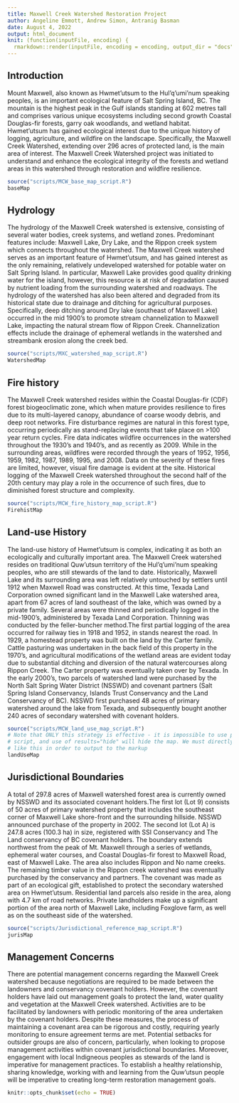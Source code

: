 ```yaml
---
title: Maxwell Creek Watershed Restoration Project
author: Angeline Emmott, Andrew Simon, Antranig Basman
date: August 4, 2022
output: html_document
knit: (function(inputFile, encoding) {
  rmarkdown::render(inputFile, encoding = encoding, output_dir = "docs") })
---
```

## Introduction

Mount Maxwell, also known as Hwmet’utsum to the Hul’q’umi’num speaking peoples, is an important ecological feature of Salt Spring Island, BC. The mountain is the highest peak in the Gulf islands standing at 602 metres tall and comprises various unique ecosystems including second growth Coastal Douglas-fir forests, garry oak woodlands, and wetland habitat. Hwmet’utsum has gained ecological interest due to the unique history of logging, agriculture, and wildfire on the landscape. Specifically, the Maxwell Creek Watershed, extending over 296 acres of protected land, is the main area of interest. The Maxwell Creek Watershed project was initiated to understand and enhance the ecological integrity of the forests and wetland areas in this watershed through restoration and wildfire resilience. 

```r
source("scripts/MCW_base_map_script.R")
baseMap
```


## Hydrology

The hydrology of the Maxwell Creek watershed is extensive, consisting of several water bodies, creek systems, and wetland zones. Predominant features include: Maxwell Lake, Dry Lake, and the Rippon creek system which connects throughout the watershed. The Maxwell Creek watershed serves as an important feature of Hwmet’utsum, and has gained interest as the only remaining, relatively undeveloped watershed for potable water on Salt Spring Island. In particular, Maxwell Lake provides good quality drinking water for the island, however, this resource is at risk of degradation caused by nutrient loading from the surrounding watershed and roadways. The hydrology of the watershed has also been altered and degraded from its historical state due to drainage and ditching for agricultural purposes. Specifically, deep ditching around Dry lake (southeast of Maxwell Lake) occurred in the mid 1900’s to promote stream channelization to Maxwell Lake, impacting the natural stream flow of Rippon Creek. Channelization effects include the drainage of ephemeral wetlands in the watershed and streambank erosion along the creek bed. 

```r
source("scripts/MXC_watershed_map_script.R")
WatershedMap
```


## Fire history

The Maxwell Creek watershed resides within the Coastal Douglas-fir (CDF) forest biogeoclimatic zone, which when mature provides resilience to fires due to its multi-layered canopy, abundance of coarse woody debris, and deep root networks. Fire disturbance regimes are natural in this forest type, occurring periodically as stand-replacing events that take place on >100 year return cycles. Fire data indicates wildfire occurrences in the watershed throughout the 1930’s and 1940’s, and as recently as 2009. While in the surrounding areas, wildfires were recorded through the years of 1952, 1956, 1959, 1982, 1987, 1989, 1995, and 2008. Data on the severity of these fires are limited, however, visual fire damage is evident at the site. Historical logging of the Maxwell Creek watershed throughout the second half of the 20th century may play a role in the occurrence of such fires, due to diminished forest structure and complexity. 

```r
source("scripts/MCW_fire_history_map_script.R")
FirehistMap
```

## Land-use History

The land-use history of Hwmet’utsum is complex, indicating it as both an ecologically and culturally important area. The Maxwell Creek watershed resides on traditional Quw’utsun territory of the Hul’q’umi’num speaking peoples, who are still stewards of the land to date. 
Historically, Maxwell Lake and its surrounding area was left relatively untouched by settlers until 1912 when Maxwell Road was constructed. At this time, Texada Land Corporation owned significant land in the Maxwell Lake watershed area, apart from 67 acres of land southeast of the lake, which was owned by a private family. Several areas were thinned and periodically logged in the mid-1900’s, administered by Texada Land Corporation. Thinning was conducted by the feller-buncher method.The first partial logging of the area occurred for railway ties in 1918 and 1952, in stands nearest the road. 
In 1929, a homestead property was built on the land by the Carter family. Cattle pasturing was undertaken in the back field of this property in the 1970’s, and agricultural modifications of the wetland areas are evident today due to substantial ditching and diversion of the natural watercourses along Rippon Creek. The Carter property was eventually taken over by Texada. 
In the early 2000’s, two parcels of watershed land were purchased by the North Salt Spring Water District (NSSWD) and covenant partners (Salt Spring Island Conservancy, Islands Trust Conservancy and the Land Conservancy of BC). NSSWD first purchased 48 acres of primary watershed around the lake from Texada, and subsequently bought another 240 acres of secondary watershed with covenant holders. 

```r
source("scripts/MCW_land_use_map_script.R")
# Note that ONLY this strategy is effective - it is impossible to use print() or a direct value within the
# script, and use of results="hide" will hide the map. We must directly execute the map value at top level
# like this in order to output to the markup
landUseMap
```

## Jurisdictional Boundaries

A total of 297.8 acres of Maxwell watershed forest area is currently owned by NSSWD and its associated covenant holders.The first lot (Lot 9) consists of 50 acres of primary watershed property that includes the southeast corner of Maxwell Lake shore-front and the surrounding hillside. NSSWD announced purchase of the property in 2002. The second lot (Lot A) is 247.8 acres (100.3 ha) in size, registered with SSI Conservancy and The Land conservancy of BC covenant holders. The boundary extends northwest from the peak of Mt. Maxwell through a series of wetlands, ephemeral water courses, and Coastal Douglas-fir forest to Maxwell Road, east of Maxwell Lake. The area also includes Rippon and No name creeks. The remaining timber value in the Rippon creek watershed was eventually purchased by the conservancy and partners. The covenant was made as part of an ecological gift, established to protect the secondary watershed area on Hwmet’utsum. Residential land parcels also reside in the area, along with 4.7 km of road networks. Private landholders make up a significant portion of the area north of Maxwell Lake, including Foxglove farm, as well as on the southeast side of the watershed. 

```r
source("scripts/Jurisdictional_reference_map_script.R")
jurisMap
```

## Management Concerns

There are potential management concerns regarding the Maxwell Creek watershed because negotiations are required to be made between the landowners and conservancy covenant holders. However, the covenant holders have laid out management goals to protect the land, water quality and vegetation at the Maxwell Creek watershed. Activities are to be facilitated by landowners with periodic monitoring of the area undertaken by the covenant holders. Despite these measures, the process of maintaining a covenant area can be rigorous and costly, requiring yearly monitoring to ensure agreement terms are met. Potential setbacks for outsider groups are also of concern, particularly, when looking to propose management activities within covenant jurisdictional boundaries. Moreover, engagement with local Indigneous peoples as stewards of the land is imperative for management practices. To establish a healthy relationship, sharing knowledge, working with and learning from the Quw’utsun people will be imperative to creating long-term restoration management goals.

```r
knitr::opts_chunk$set(echo = TRUE)
```
